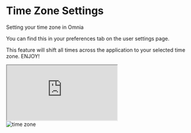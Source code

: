 # Time Zone Settings

Setting your time zone in Omnia

You can find this in your preferences tab on the user settings page.

This feature will shift all times across the application to your selected time zone. ENJOY!

<iframe src="https://cdn.iframe.ly/ViPk5qV" className="w-full h-96 lg:h-[480px]"  allowfullscreen="" scrolling="no" allow="encrypted-media *;"></iframe>

<div className="flex justify-center">
    <img src="/images/omnia/time-zone-settings/time-zone.png" alt="time zone" />
</div>